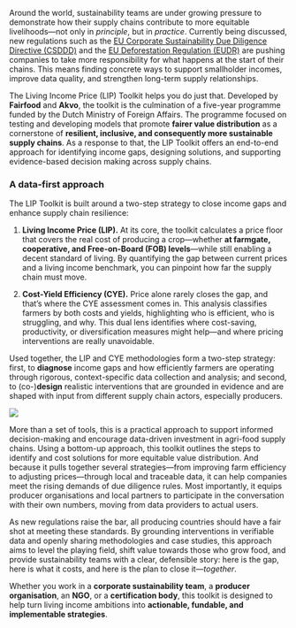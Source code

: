 Around the world, sustainability teams are under growing pressure to demonstrate how their supply chains contribute to more equitable livelihoods—not only in *principle*, but in *practice*. Currently being discussed, new regulations such as the [EU Corporate Sustainability Due Diligence Directive (CSDDD)](https://commission.europa.eu/business-economy-euro/doing-business-eu/sustainability-due-diligence-responsible-business/corporate-sustainability-due-diligence_en) and the [EU Deforestation Regulation (EUDR)](https://environment.ec.europa.eu/topics/forests/deforestation/regulation-deforestation-free-products_en) are pushing companies to take more responsibility for what happens at the start of their chains. This means finding concrete ways to support smallholder incomes, improve data quality, and strengthen long-term supply relationships.

The Living Income Price (LIP) Toolkit helps you do just that. Developed by **Fairfood** and **Akvo**, the toolkit is the culmination of a five-year programme funded by the Dutch Ministry of Foreign Affairs. The programme focused on testing and developing models that promote **fairer value distribution** as a cornerstone of **resilient, inclusive, and consequently more sustainable supply chains**. As a response to that, the LIP Toolkit offers an end-to-end approach for identifying income gaps, designing solutions, and supporting evidence-based decision making across supply chains.

### **A data-first approach**

The LIP Toolkit is built around a two-step strategy to close income gaps and enhance supply chain resilience:

1. **Living Income Price (LIP).** At its core, the toolkit calculates a price floor that covers the real cost of producing a crop—whether **at farmgate, cooperative, and Free-on-Board (FOB) levels**—while still enabling a decent standard of living. By quantifying the gap between current prices and a living income benchmark, you can pinpoint how far the supply chain must move.

2. **Cost-Yield Efficiency (CYE).** Price alone rarely closes the gap, and that’s where the CYE assessment comes in. This analysis classifies farmers by both costs and yields, highlighting who is efficient, who is struggling, and why. This dual lens identifies where cost-saving, productivity, or diversification measures might help—and where pricing interventions are really unavoidable.

Used together, the LIP and CYE methodologies form a two-step strategy: first, to **diagnose** income gaps and how efficiently farmers are operating through rigorous, context-specific data collection and analysis; and second, to (co-)**design** realistic interventions that are grounded in evidence and are shaped with input from different supply chain actors, especially producers.

![][image1]

More than a set of tools, this is a practical approach to support informed decision-making and encourage data-driven investment in agri-food supply chains. Using a bottom-up approach, this toolkit outlines the steps to identify and cost solutions for more equitable value distribution. And because it pulls together several strategies—from improving farm efficiency to adjusting prices—through local and traceable data, it can help companies meet the rising demands of due diligence rules. Most importantly, it equips producer organisations and local partners to participate in the conversation with their own numbers, moving from data providers to actual users. 

As new regulations raise the bar, all producing countries should have a fair shot at meeting these standards. By grounding interventions in verifiable data and openly sharing methodologies and case studies, this approach aims to level the playing field, shift value towards those who grow food, and provide sustainability teams with a clear, defensible story: here is the gap, here is what it costs, and here is the plan to close it—*together*. 

Whether you work in a **corporate sustainability team**, a **producer organisation**, an **NGO**, or a **certification body**, this toolkit is designed to help turn living income ambitions into **actionable, fundable, and implementable strategies**.


[image1]: <../images/liptoolkit_introduction.png>